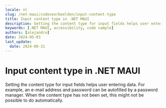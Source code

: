 ```yaml
---
locale: nl
slug: /net-maui/codevoorbeelden/input-content-type
title: Input content type in .NET MAUI
description: Setting the content type for input fields helps user entering data.
keywords: [.NET MAUI, accessibility, code sample]
authors: [alejandro]
date: 2024-05-03
last_update:
  date: 2024-08-31
---
```


# Input content type in .NET MAUI

Setting the content type for input fields helps user entering data. For example, an e-mail address and password can be autofilled by a password manager. When the content type has not been set, this might not be possible to do automatically.

<CodeSample id="input-content-type" framework="net-maui" locale="en"/>
